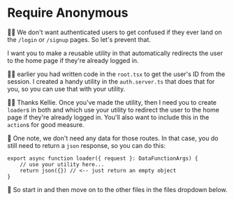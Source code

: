 # Require Anonymous

👨‍💼 We don't want authenticated users to get confused if they ever land on the
`/login` or `/signup` pages. So let's prevent that.

I want you to make a reusable utility
in <InlineFile file="app/utils/auth.server.ts" /> that automatically redirects
the user to the home page if they're already logged in.

🧝‍♂️ earlier you had written code in the `root.tsx` to get the user's ID from the
session. I created a handy utility in the `auth.server.ts` that does that for
you, so you can use that with your utility.

👨‍💼 Thanks Kellie. Once you've made the utility, then I need you to create
`loader`s in both <InlineFile file="app/routes/_auth+/login.tsx" />
and <InlineFile file="app/routes/_auth+/signup.tsx" /> which use your utility
to redirect the user to the home page if they're already logged in. You'll also
want to include this in the `action`s for good measure.

🦉 One note, we don't need any data for those routes. In that case, you do still
need to return a `json` response, so you can do this:

```tsx
export async function loader({ request }: DataFunctionArgs) {
	// use your utility here...
	return json({}) // <-- just return an empty object
}
```

🐨 So start in <InlineFile file="app/utils/auth.server.ts" /> and then move on
to the other files in the files dropdown below.
